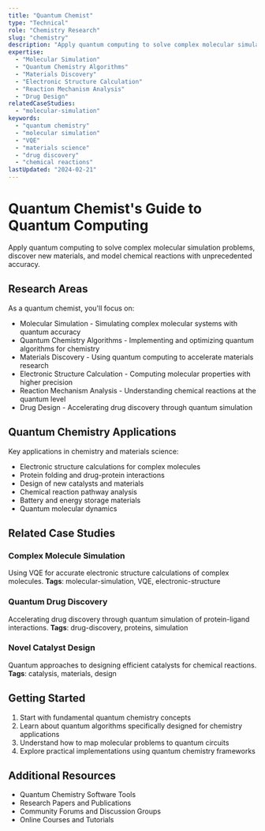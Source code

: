 ```yaml
---
title: "Quantum Chemist"
type: "Technical"
role: "Chemistry Research"
slug: "chemistry"
description: "Apply quantum computing to solve complex molecular simulation problems, discover new materials, and model chemical reactions with unprecedented accuracy."
expertise:
  - "Molecular Simulation"
  - "Quantum Chemistry Algorithms"
  - "Materials Discovery"
  - "Electronic Structure Calculation"
  - "Reaction Mechanism Analysis"
  - "Drug Design"
relatedCaseStudies:
  - "molecular-simulation"
keywords:
  - "quantum chemistry"
  - "molecular simulation"
  - "VQE"
  - "materials science"
  - "drug discovery"
  - "chemical reactions"
lastUpdated: "2024-02-21"
---
```


# Quantum Chemist's Guide to Quantum Computing

Apply quantum computing to solve complex molecular simulation problems, discover new materials, and model chemical reactions with unprecedented accuracy.

## Research Areas

As a quantum chemist, you'll focus on:

- Molecular Simulation - Simulating complex molecular systems with quantum accuracy
- Quantum Chemistry Algorithms - Implementing and optimizing quantum algorithms for chemistry
- Materials Discovery - Using quantum computing to accelerate materials research
- Electronic Structure Calculation - Computing molecular properties with higher precision
- Reaction Mechanism Analysis - Understanding chemical reactions at the quantum level
- Drug Design - Accelerating drug discovery through quantum simulation

## Quantum Chemistry Applications

Key applications in chemistry and materials science:

- Electronic structure calculations for complex molecules
- Protein folding and drug-protein interactions
- Design of new catalysts and materials
- Chemical reaction pathway analysis
- Battery and energy storage materials
- Quantum molecular dynamics

## Related Case Studies

### Complex Molecule Simulation
Using VQE for accurate electronic structure calculations of complex molecules.
**Tags**: molecular-simulation, VQE, electronic-structure

### Quantum Drug Discovery
Accelerating drug discovery through quantum simulation of protein-ligand interactions.
**Tags**: drug-discovery, proteins, simulation

### Novel Catalyst Design
Quantum approaches to designing efficient catalysts for chemical reactions.
**Tags**: catalysis, materials, design

## Getting Started

1. Start with fundamental quantum chemistry concepts
2. Learn about quantum algorithms specifically designed for chemistry applications
3. Understand how to map molecular problems to quantum circuits
4. Explore practical implementations using quantum chemistry frameworks

## Additional Resources

- Quantum Chemistry Software Tools
- Research Papers and Publications
- Community Forums and Discussion Groups
- Online Courses and Tutorials